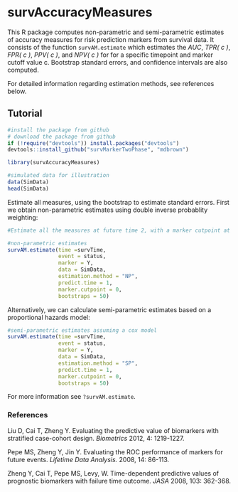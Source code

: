 survAccuracyMeasures
=============================================

This R package computes non-parametric and semi-parametric estimates of accuracy measures for risk prediction markers from survival data. It consists of the function `survAM.estimate` which estimates the *AUC*, *TPR( c )*, *FPR( c )*, *PPV( c )*, and *NPV( c )* for for a specific timepoint and marker cutoff value c. Bootstrap standard errors, and confidence intervals are also computed. 

For detailed information regarding estimation methods, see references below. 



## Tutorial


```r
#install the package from github
# download the package from github
if (!require("devtools")) install.packages("devtools")
devtools::install_github("survMarkerTwoPhase", "mdbrown")
```

```r
library(survAccuracyMeasures)

#simulated data for illustration
data(SimData)
head(SimData)
```


Estimate all measures, using the bootstrap to estimate standard errors. First we obtain non-parametric estimates using double inverse probablity weighting:

```r
#Estimate all the measures at future time 2, with a marker cutpoint at 0. 

#non-parametric estimates
survAM.estimate(time =survTime, 
                event = status, 
                marker = Y,
                data = SimData, 
                estimation.method = "NP",
                predict.time = 1, 
                marker.cutpoint = 0, 
                bootstraps = 50)
```

Alternatively, we can calculate semi-parametric estimates based on a proportional hazards model:


```r
#semi-parametric estimates assuming a cox model
survAM.estimate(time =survTime, 
                event = status, 
                marker = Y,
                data = SimData, 
                estimation.method = "SP",
                predict.time = 1, 
                marker.cutpoint = 0, 
                bootstraps = 50)
```




For more information see `?survAM.estimate`. 


### References
Liu D, Cai T, Zheng Y. Evaluating the predictive value of biomarkers with stratified case-cohort design. *Biometrics* 2012, 4: 1219-1227.

Pepe MS, Zheng Y, Jin Y. Evaluating the ROC performance of markers for future events. *Lifetime Data Analysis.* 2008, 14: 86-113.

Zheng Y, Cai T, Pepe MS, Levy, W. Time-dependent predictive values of prognostic biomarkers with failure time outcome. *JASA* 2008, 103: 362-368.















